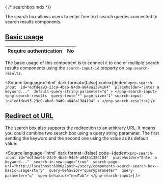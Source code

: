 { /* searchbox.mdx */}

<Meta of={SearchboxStories} name="Usage"/>

The search box allows users to enter free text search queries connected to search results components.

## [Basic usage](/?path=/story/components-search-search-box--basic-usage-story)

|  Require authentication | **No** |
| ----------------------- | ------ |

The basic usage of this component is to connect it to one or multiple search results components using the `search-input-id` property on `pnp-search-results`.

<Source
  language='html'
  dark
  format={false}
  code={dedent`
    <pnp-search-input 
        id="edfdea93-23c9-4ba6-94d9-a848a1384104" 
        placeholder="Enter a keyword..." 
        default-query-string-parameter="q"
    >
    </pnp-search-input>
    <pnp-search-results 
      query-text="*"
      page-size="1"
      search-input-id="edfdea93-23c9-4ba6-94d9-a848a1384104"
    >
    </pnp-search-results>
  `}
/>

## [Redirect ot URL](/?path=/docs/components-search-search-box--redirect-url-story)

The search box also supports the redirection to an arbitrary URL. It means you could combine two search box using a query string parameter. 
The first sending the keyword and the second one using the value as its default value:

<Source
  language='html'
  dark
  format={false}
  code={dedent`
    <pnp-search-input
        id="edfdea93-23c9-4ba6-94d9-a848a1384104" 
        placeholder="Enter a keyword..." 
        search-in-new-page="true" 
        search-page-url="http://localhost:6006/?path=/story/components-search-search-box--basic-usage-story" 
        query-behavior="queryparameter" 
        query-parameter="q" 
        open-behavior="newTab">
    </pnp-search-input>
  `}
/>
